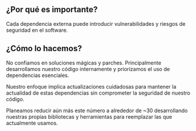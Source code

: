 
## ¿Por qué es importante?

<div className="h-2"/>

Cada dependencia externa puede introducir vulnerabilidades y riesgos de seguridad en el software.

<div className="h-8"/>

<ThreeChart />

<div className="h-8"/>

## ¿Cómo lo hacemos?

<div className="h-2"/>

No confiamos en soluciones mágicas y parches. Principalmente desarrollamos nuestro código internamente y priorizamos el uso de dependencias esenciales.

<div className="h-2"/>

Nuestro enfoque implica actualizaciones cuidadosas para mantener la actualidad de estas dependencias sin comprometer la seguridad de nuestro código.

<div className="h-2"/>

Planeamos reducir aún más este número a alrededor de ~30 desarrollando nuestras propias bibliotecas y herramientas para reemplazar las que actualmente usamos.

